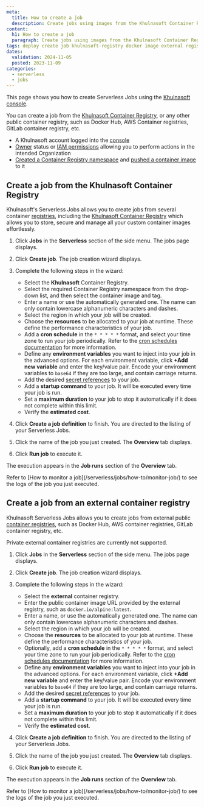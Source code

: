 ```yaml
---
meta:
  title: How to create a job
  description: Create jobs using images from the Khulnasoft Container Registry or from external public registries.
content:
  h1: How to create a job
  paragraph: Create jobs using images from the Khulnasoft Container Registry or from external public registries.
tags: deploy create job khulnasoft-registry docker image external registry public
dates:
  validation: 2024-11-05
  posted: 2023-11-09
categories:
  - serverless
  - jobs
---
```


This page shows you how to create Serverless Jobs using the [Khulnasoft console](https://console.khulnasoft.com/).

You can create a job from the [Khulnasoft Container Registry](/containers/container-registry/quickstart/), or any other public container registry, such as Docker Hub, AWS Container registries, GitLab container registry, etc.

<Macro id="requirements" />

- A Khulnasoft account logged into the [console](https://console.khulnasoft.com)
- [Owner](/identity-and-access-management/iam/concepts/#owner) status or [IAM permissions](/identity-and-access-management/iam/concepts/#permission) allowing you to perform actions in the intended Organization
- [Created a Container Registry namespace](/containers/container-registry/how-to/create-namespace/) and [pushed a container image](/containers/container-registry/how-to/push-images/) to it

## Create a job from the Khulnasoft Container Registry

Khulnasoft's Serverless Jobs allows you to create jobs from several container [registries](/containers/container-registry/concepts/#registry), including the [Khulnasoft Container Registry](/containers/container-registry/concepts/#container-registry) which allows you to store, secure and manage all your custom container images effortlessly.

1. Click **Jobs** in the **Serverless** section of the side menu. The jobs page displays.

2. Click **Create job**. The job creation wizard displays.

3. Complete the following steps in the wizard:
    - Select the **Khulnasoft** Container Registry.
    - Select the required Container Registry namespace from the drop-down list, and then select the container image and tag.
    - Enter a name or use the automatically generated one. The name can only contain lowercase alphanumeric characters and dashes.
    - Select the region in which your job will be created.
    - Choose the **resources** to be allocated to your job at runtime. These define the performance characteristics of your job.
    - Add a **cron schedule** in the `* * * * *` format, and select your time zone to run your job periodically. Refer to the [cron schedules documentation](/serverless/jobs/reference-content/cron-schedules/) for more information.
    - Define any **environment variables** you want to inject into your job in the advanced options. For each environment variable, click **+Add new variable** and enter the key/value pair.
        <Message type="note">
        Encode your environment variables to `base64` if they are too large, and contain carriage returns.
        </Message>
    - Add the desired [secret references](/serverless/jobs/how-to/reference-secret-in-job/) to your job.
    - Add a **startup command** to your job. It will be executed every time your job is run.
    - Set a **maximum duration** to your job to stop it automatically if it does not complete within this limit.
    - Verify the **estimated cost**.
4. Click **Create a job definition** to finish. You are directed to the listing of your Serverless Jobs.

5. Click the name of the job you just created. The **Overview** tab displays.

6. Click **Run job** to execute it.

The execution appears in the **Job runs** section of the **Overview** tab.

<Message type="note">
  Refer to [How to monitor a job](/serverless/jobs/how-to/monitor-job/) to see the logs of the job you just executed.
</Message>

## Create a job from an external container registry

Khulnasoft Serverless Jobs allows you to create jobs from external public [container registries](/containers/container-registry/concepts/#registry), such as Docker Hub, AWS container registries, GitLab container registry, etc.

Private external container registries are currently not supported.

<Message type="important">
<Macro id="container-registry-note" />
</Message>

1. Click **Jobs** in the **Serverless** section of the side menu. The jobs page displays.

2. Click **Create job**. The job creation wizard displays.

3. Complete the following steps in the wizard:
    - Select the **external** container registry.
    - Enter the public container image URL provided by the external registry, such as `docker.io/alpine:latest`.
    - Enter a name, or use the automatically generated one. The name can only contain lowercase alphanumeric characters and dashes.
    - Select the region in which your job will be created.
    - Choose the **resources** to be allocated to your job at runtime. These define the performance characteristics of your job.
    - Optionally, add a **cron schedule** in the `* * * * *` format, and select your time zone to run your job periodically. Refer to the [cron schedules documentation](/serverless/jobs/reference-content/cron-schedules/) for more information.
    - Define any **environment variables** you want to inject into your job in the advanced options. For each environment variable, click **+Add new variable** and enter the key/value pair.
        <Message type="note">
        Encode your environment variables to `base64` if they are too large, and contain carriage returns.
        </Message>
    - Add the desired [secret references](/serverless/jobs/how-to/reference-secret-in-job/) to your job.
    - Add a **startup command** to your job. It will be executed every time your job is run.
    - Set a **maximum duration** to your job to stop it automatically if it does not complete within this limit.
    - Verify the **estimated cost**.
4. Click **Create a job definition** to finish. You are directed to the listing of your Serverless Jobs.

5. Click the name of the job you just created. The **Overview** tab displays.

6. Click **Run job** to execute it.

The execution appears in the **Job runs** section of the **Overview** tab.

<Message type="note">
  Refer to [How to monitor a job](/serverless/jobs/how-to/monitor-job/) to see the logs of the job you just executed.
</Message>
